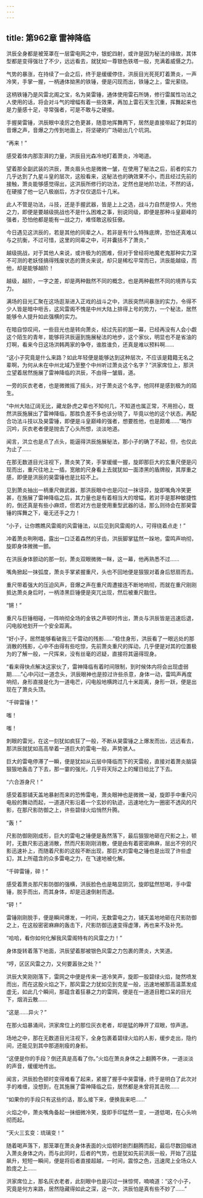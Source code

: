 ```yaml
---
---
---
```

title: 第962章 雷神降临
---



洪辰全身都是被笼罩在一层雷电网之中，银蛇四射，或许是因为秘法的缘故，其体型都是变得强壮了不少，远远看去，就犹如一尊银色铁塔一般，充满着威慑之力。

气势的暴涨，在持续了一会之后，终于是缓缓停住，洪辰目光死死盯着萧炎，一声冷笑，手掌一握，一柄通体拗黑的铁锤，便是闪现而出，铁锤之上，雷光萦绕。

这柄铁锤乃是风雷北阁之宝，名为昊雷锤，通体使用雷石所铸，修行雷属性功法之人使用的话，将会对斗气的增幅有着一些效果，再加上雷石天生沉重，挥舞起来也是力量感十足，寻常强者，可是不敢与之硬接。

手握昊雷锤，洪辰眼中凌厉之色更甚，随意地挥舞两下，居然是直接带起了刺耳的音爆之声，音爆之力传到地面上，将坚硬的广场砸出几个坑洞。

“再来！”

感受着体内那澎湃的力量，洪辰目光森冷地盯着萧炎，冷喝道。

望着那全副武装的洪辰，萧炎眉头也是微微一皱，在使用了秘法之后，前者的实力几乎达到了九星斗皇的层次，这般看来，这秘法也的确效果不小，而且经过先前的接触，萧炎能够感觉得出，这洪辰所修行的功法，定然也是地阶功法，不然的话，在硬接了他一记八极崩后，方才仅仅退后十几米。

此人不管是功法，斗技，还是手握武器，皆是上上之选，战斗力自然是惊人，凭他之力，即便是要越级挑战也不是什么困难之事，别说同级，即便是那种斗皇巅峰的强者，恐怕他都是能有一战之力，难怪敢这般狂傲。

今日遇见这洪辰的，若是其他的同辈之人，若非是有什么特殊底牌，恐怕还真难以与之抗衡，不过可惜，这里的同辈之中，可并囊括不了萧炎，”

越级挑战，对于其他人来说，或许极为的困难，但对于曾经将地魔老鬼那种实力深不可测的老妖怪搞得残废状态的萧炎来说，却只是稀松平常而已，洪辰能越级，而他，却是能够越阶！

越级，越阶，一字之差，却是两种戬然不同的概念，也是两种截然不同的境界与实力。

满场的目光汇聚在这场逛渐进入正戏的战斗之中，洪辰突然间暴涨的实力，令得不少人皆是暗中咂舌，这风雷阁不愧是中州大陆上排得上号的势力，一个秘法，居然能够令人提升如此强横的实力。

在暗自惊叹间，一些目光也是转向萧炎，经过先前的那一幕，已经再没有人会小觑这个陌生的青年，能够将洪辰逼到施展秘法的地步，这个家伙，明显也不是省油的灯啊，看来今日这场洪韩两家的争夺，谁胜谁负，还真是难以预料啊……

“这小子究竟是什么来路？如此年轻便是能够达到这种层次，不应该是籍籍无名之辈啊，为何从未在中州北域乃至整个中州听过萧炎这个名字？”洪家席位上，那洪立望着居然施展了雷神降临的洪辰，不由得一皱眉，道。

一旁的灰衣老者，也是微微摇了摇头，对于萧炎这个名字，他同样是感到极为的陌生。

“中州大陆辽阔无比，藏龙卧虎之辈也不知何几，不知道也属正常，不用担心，既然洪辰施展出了雷神降临，那胜负差不多也该分晓了，毕竟以他的这个状态，再配合功法斗技以及昊雷锤，即便是斗皇巅峰的强者，想要胜他，也是颇难……”略作沉吟，灰衣老者便是抛去了心头所想，淡淡地道。

闻言，洪立也是点了点头，能逼得洪辰施展秘法，那小子的确了不起，但，也仅此为止了……

在那无数道目光注视下，萧炎笑了笑，手掌缓缓一握，旋即那巨大的玄重尺便是闪现而出，重尺往地上一插，宽敞的尺身看上去就犹如一面漆黑的盾牌般，其厚重之感，即便是洪辰的昊雷锤也是比较不上。

见到萧炎抽出一柄重尺做武器，那洪辰眼中也是闪过一抹讶异，旋即嘴角冷笑更甚，在施展了雷神降临之后，其力量也是有着相当大的增幅，若对手是那种敏捷性的，倒还真是有些小麻烦，但若对方也是使用重型武器的话，那么则待会在那昊雷锤的挥舞之下，毫无还手之力！

“小子，让你瞧瞧风雷阁的风雷锤法，以后见到风雷阁的人，可得绕着点走！”

冲着萧炎咧咧唱，露出一口泛着森然的牙齿，洪辰脚掌猛然一跺地，雷鸣声响彻，旋即身体微微一颤。

在洪辰身体颤动的那一刻，萧炎双眼微微一眯，这一幕，他再熟悉不过……

嘴角掀起一抹弧度，萧炎手掌紧握重尺，头也不回地便是狠狠对着身后怒扇而去。

重尺带着强大的压迫风声，音爆之声在重尺周遭接连不断地响彻，而就在重尺刚刚抵达萧炎身后时，一柄漆黑巨锤便是突兀出现，然后被重尺戬住。

“锵！”

重尺与巨锤相碰，一阵响彻全场的金铁之声顿时传出，萧炎与洪辰皆是迅速后退，闪电般地划开一个安全距离。

“好小子，居然能够看破我三千雷动的残影……”稳住身形，洪辰看了一眼远处的那消散的残影，心中不由得有些吃惊，先前萧炎重尺的挥动，几乎便是对其的位置极为的了解一般，一尺挥来，没有丝毫的迟疑，直接将其逼得现身。

“看来得快点解决这家伙了，雷神降临有着时间限制，到时候体内将会出现虚弱期……”心中闪过一道念头，洪辰眼神也是掠过许些杀意，身体一动，雷鸣声再度响彻，身形直接是化为一道电芒，闪电般地横跨过几十米距离，身形一跃，便是出现在了萧炎头顶。

“千碎雷锤！”

嗤！

嗤！

刺眼的雷光，在这一刻犹如疯狂了一般，不断从昊雷锤之上爆发而出，远远看去，那洪辰就犹如高高举着一道巨大的雷电一般，声势骇人。

巨大的雷电停滞了一瞬，便是犹如从云层中降临而下的天雷般，直接对着萧炎脑袋狠狠地轰击了下去，那一霎的强光，几乎将天际之上的耀日给比了下去。

“六合游身尺！”

感受着那铺天盖地暴射而来的恐怖雷电，萧炎眼神也是微微一凝，旋即手中重尺闪电般的舞动而起，一道道尺影沿着一个玄妙的轨迹，迅速地化为一圈密不透风的尺影，在那尺影防御之上，许些碧绿火焰悄然升腾。

“轰！”

尺影防御刚刚成形，巨大的雷电之锤便是轰然落下，最后狠狠地砸在尺影之上，顿时，无数尺影迅速消散，然而尺影刚刚消散，便是由有着密密麻麻，层出不穷的尺影迅速补上，而随着尺影的这般不断出现，那巨大的雷电之锤也是出现了许些虚幻，其上所蕴含的众多雷电之力，在飞速地被化解。

“千碎雷锤，碎！”

感受着萧炎那尺影防御的强横，洪辰脸色也是略显阴沉，旋即猛然怒喝，手中雷锤，脱手而出，而其身体，却是迅速倒射而退。

“砰！”

雷锤刚刚脱手，便是瞬间爆发，一时间，无数雷电之力，铺天盖地地砸在尺影防御之上，在这般密密麻麻的轰击下，尺影防御迅速变得虚薄，再也来不及补充。

“哈哈，看你如何化解我风雷阁特有的风雷之力！”

身体旋转着落下地面，洪辰望着那被银色风雷之力包裹的萧炎，大笑道。

“哼，区区风雷之力，又何要嚣张之处？”

洪辰大笑刚刚落下，雷网之中便是传来一道冷笑声，旋即一股碧绿火焰，陡然喷发而出，而在这股火焰之下，那风雷之力犹如见到克星一般，迅速地被那高温蒸发成虚无，如此几个瞬间，那蕴含着狂暴之力的雷网，便是在一道道目瞪口呆的目光下，烟消云散……

“这是……异火？”

在那火焰暴涌间，洪家席位上的那位灰衣老者，却是猛的睁开了双眼，惊声道。

场地之中，那在无数道目光注视下，全身包裹着碧绿火焰的人影，缓步走出，隐约间，还能见到其中那道削瘦的身影。

“这便是你的手段？倒还真是高看了你。”火焰在萧炎身体之上翻腾不休，一道淡淡的声音，缓缓地传出。

闻言，洪辰脸色顿时变得难看了起来，紧握了握手中昊雷锤，终于是明白了此次对手的难缠，没想到，在其施展了雷神降临之后，居然都是未曾将其击败……

“如果你的手段只有这些的话，那么接下来，便换我来吧……”

火焰之中，萧炎嘴角备起一抹细微冷笑，旋即手印猛然一变，一道低喝，在心头响彻而起。

“天火三玄变：琉璃变！”

随着喝声落下，那笼罩在萧炎身体表面的火焰顿时剧烈翻腾而起，最后尽数回缩进入萧炎身体之内，而与此同时，后者的气势，也是犹如先前洪辰一般，开始了迅猛飙升，短短一瞬间，便是将后者直接超越，一时间，震惊之色，迅速爬上全场众人脸庞之上……

洪家席位上，那名灰衣老者，此刻眼中也是闪过一抹惊愕，喃喃道：“这个小子，究竟是何方来路，居然隐藏得如此之深，这一次，洪辰怕是真有些不妙了……”